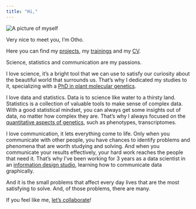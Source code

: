 ```yaml
---
title: "Hi,"
---
```


<img src="img/id-pic.jpg" alt="A picture of myself" id="my-pic"/>

Very nice to meet you, I'm Otho.

Here you can find my [projects](projects.html), my [trainings](trainings.html) and my [CV](cv.html).

Science, statistics and communication are my passions.

I love science, it's a bright tool that we can use to satisfy our curiosity about the beautiful world that surrounds us. That's why I dedicated my studies to it, specializing with a [PhD in plant molecular genetics](cv.html#phd-candidate).

I love data and statistics. Data is to science like water to a thirsty land. Statistics is a collection of valuable tools to make sense of complex data. With a good statistical mindset, you can always get some insights out of data, no matter how complex they are. That's why I always focused on the [quantitative aspects of genetics](projects.html#fluidigr), such as phenotypes, transcriptomes.

I love communication, it lets everything come to life. Only when you communicate with other people, you have chances to identify problems and phenomena that are worth studying and solving. And when you communicate your results effectively, your hard work reaches the people that need it. That's why I've been working for 3 years as a data scientist in an [information design studio](cv.html#data-scientist), learning how to communicate data graphically.

And it is the small problems that affect every day lives that are the most satisfying to solve. And, of those problems, there are many.

If you feel like me, [let's collaborate](hire-me.html)!
